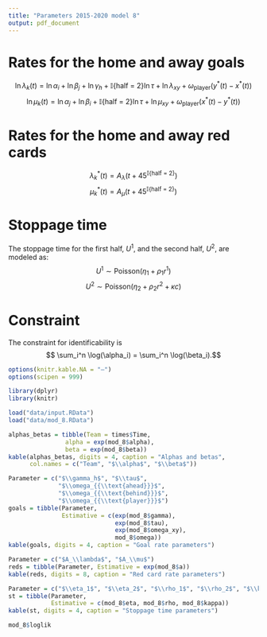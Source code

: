 ```yaml
---
title: "Parameters 2015-2020 model 8"
output: pdf_document
---
```


# Rates for the home and away goals

$$ \ln \lambda_k(t) = \ln \alpha_i + \ln \beta_j +  \ln \gamma_h + \mathbb{I}\{\text{half = 2}\} \ln \tau + \ln \lambda_{xy} + \omega_{\text{player}}(y^*(t)-x^*(t))$$
$$ \ln \mu_k(t) = \ln \alpha_j + \ln \beta_i + \mathbb{I}\{\text{half = 2}\} \ln \tau + \ln \mu_{xy} + \omega_{{\text{player}}}(x^*(t) - y^*(t)) $$

\begin{itemize}
\item $i$: home team index;
\item $j$: away team index;
\item $\alpha$: attack strength parameter;
\item $1/\beta$: defense strength parameter;
\item $\gamma_h$: home advantage parameter;
\item $\tau$: second half parameter;
\item $x(t)$: the number of goals of the home team until minute t;
\item $y(t)$: the number of goals of the away team until minute t;
\item $x^*(t)$: the number of red cards of the home team until minute t;
\item $y^*(t)$: the number of red cards of the away team until minute t;
\item $\lambda_{xy} = \begin{cases}
 1, \text{ for $x = y$;}  \\
 \omega_{{\text{ahead}}}, \text{ for $x - y \geq 1$;} \\
 \omega_{{\text{behind}}}, \text{ for $x - y \leq -1$;} \\

\end{cases}$

\item $\mu_{xy} = \begin{cases}
 1, \text{ for $x = y$;}  \\
 \lambda_{{\text{ahead}}}, \text{ for $y - x \geq 1$;} \\
 \lambda_{{\text{behind}}}, \text{ for $y - x \leq -1$;} \\

\end{cases}$

\item $\omega_{{\text{player}}}$: parameter that measure the impact of having extra players on the field.

\end{itemize}

# Rates for the home and away red cards

$$ \lambda_k^*(t) = A_\lambda  \Big(t+ 45^{\mathbb{I}\{\text{half = 2}\}} \Big)$$
$$ \mu_k^*(t) = A_\mu  \Big(t+ 45^{\mathbb{I}\{\text{half = 2}\}} \Big)$$

# Stoppage time

The stoppage time for the first half, $U^1$, and the second half, $U^2$, are modeled as:
$$ U^1 \sim \text{Poisson} (\eta_1 + \rho_1 r^1 )$$
$$ U^2 \sim \text{Poisson} (\eta_2 + \rho_2 r^2 + \kappa c)$$
\begin{itemize}
\item $r^t$ is the amount of red cards received in half $t$ until minute 45;
\item $c = \begin{cases}
 1, \text{ if $|x - y| \leq 1$ at minute 45 of the second half;}  \\
 0, \text{ otherwise.}
\end{cases}$
\end{itemize}

# Constraint
The constraint for identificability is
$$ \sum_i^n \log(\alpha_i) = \sum_i^n \log(\beta_i).$$
```r
options(knitr.kable.NA = "–")
options(scipen = 999)

library(dplyr)
library(knitr)

load("data/input.RData")
load("data/mod_8.RData")
```

```r
alphas_betas = tibble(Team = times$Time,
                alpha = exp(mod_8$alpha),
                beta = exp(mod_8$beta))
kable(alphas_betas, digits = 4, caption = "Alphas and betas", 
      col.names = c("Team", "$\\alpha$", "$\\beta$"))
```

```r
Parameter = c("$\\gamma_h$", "$\\tau$", 
              "$\\omega_{{\\text{ahead}}}$",
              "$\\omega_{{\\text{behind}}}$",
              "$\\omega_{{\\text{player}}}$")
goals = tibble(Parameter, 
               Estimative = c(exp(mod_8$gamma), 
                              exp(mod_8$tau),
                              exp(mod_8$omega_xy),
                              mod_8$omega))
kable(goals, digits = 4, caption = "Goal rate parameters")
```

```r
Parameter = c("$A_\\lambda$", "$A_\\mu$")
reds = tibble(Parameter, Estimative = exp(mod_8$a))
kable(reds, digits = 8, caption = "Red card rate parameters")
```

```r
Parameter = c("$\\eta_1$", "$\\eta_2$", "$\\rho_1$", "$\\rho_2$", "$\\kappa$")
st = tibble(Parameter, 
            Estimative = c(mod_8$eta, mod_8$rho, mod_8$kappa))
kable(st, digits = 4, caption = "Stoppage time parameters")
```

```r
mod_8$loglik
```

